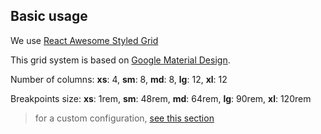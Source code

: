 
<Meta of={GridStories} />

## Basic usage

<Canvas />

We use [React Awesome Styled Grid](https://awesome-styled-grid.netlify.app/usage)

This grid system is based on [Google Material Design](https://material.io/design/layout/responsive-layout-grid.html).

Number of columns: **xs**: 4, **sm**: 8, **md**: 8, **lg**: 12, **xl**: 12

Breakpoints size: **xs**: 1rem, **sm**: 48rem, **md**: 64rem, **lg**: 90rem, **xl**: 120rem

> for a custom configuration, [see this section](/custom)

```js
import { Container, Row, Col } from "react-awesome-styled-grid";

const MyCoolComponent = () => (
  <Container>
    <Row>
      <Col xs={4} md={2}>
        Col A
      </Col>
      <Col xs={4} md={6}>
        Col B
      </Col>
    </Row>
  </Container>
);
```
